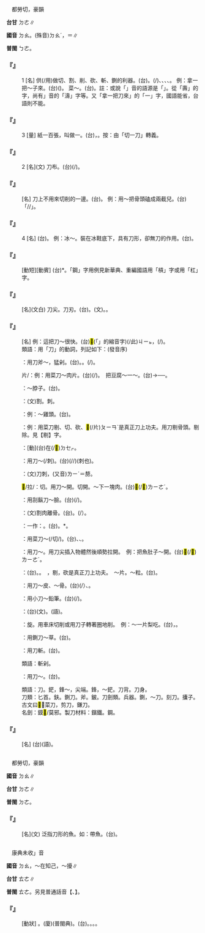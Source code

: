 
=={{ruby|刀|ㄉㄠ}}==

　都勞切，豪韻

'''台甘''' <rt>ㄉㄜ</rt>∥

'''國音''' <rt>ㄉㄠ</rt>。(殊音)<rt>ㄉㄠˊ</rt>，{{ruby|刀|ㄉㄠˊ}}{{ruby|尺|·ㄔˇ}}＝{{ruby|捯|ㄉㄠˊ}}{{ruby|飾|·ㄔ}}∥

'''普閩''' <rt>ㄅㄜ</rt>。

    

==='''『{{ruby|刀|ㄉㄠ}}』'''===
:1  [名] 供(/用)做切、割、削、砍、斬、鍘的利器。(台){{ruby|刀|ㄉㄜ}}{{ruby|仔|ㄚ}}。{{ruby|用|ㄧㄥ˫/ㄧㆲ˫}}(/{{ruby|提|ㄊㆤㆷ}}){{ruby|來|ㄌㄞˊ}}{{ruby|切|ㄑㄧㄚㆵ}}、{{ruby|削|ㄒㄧㄚㆷ}}、{{ruby|割|ㄍㄨㄚㆷ}}、{{ruby|<mark>&#xffa46;</mark>|ㄊㄞˊ}}、{{ruby|斬|ㄗㆰ˫}}{{ruby|等|ㄉㄧㄥˋ}}{{ruby|丌|ㆤ}}{{ruby|器|ㄎㄧ˪}}{{ruby|具|ㄍㄨ˫}}。 例：拿一把～子來。(台){{ruby|舉|ㄍㄧㄚㆷ ͘}}{{ruby|一|ㄐㄧㆵ ͘}}{{ruby|枝|ㄍㄧ}}{{ruby|刀|ㄉㄜ}}({{ruby|仔|ㄚ}}){{ruby|來|ㄌㄞˊ}}。 菜～。(台){{ruby|菜|ㄘㄞ˪}}{{ruby|刀|ㄉㄜ}}。註：或說「{{ruby|刀|ㄉㄠ}}」音的語源是「{{ruby|鑄|ㄓㄨˋ}}」。從「壽」的字，尚有{{ruby|「|ㄉㄠ}}」音的「濤」字等。又「拿一把刀來」的「一」字，國語能省，台語則不能。
    

==='''『{{ruby|刀|ㄉㄠ}}』'''===
:3  [量] 紙一百張，叫做一{{ruby|～|ㄉㄠ}}。(台){{ruby|紙|ㄗㄨㄚˋ}}{{ruby|一|ㄐㄧㆵ ͘}}{{ruby|百|ㄅㄚㆷ}}{{ruby|張|ㄉㄧㆫ/ㄉㄧㆧ}}，{{ruby|叫|ㄍㄧㄜ˪}}{{ruby|做|ㄗㄨㆤ˪/ㄗㄜ˪}}{{ruby|一|ㄐㄧㆵ ͘}}{{ruby|刀|ㄉㄜ}}。按：由「切一刀」轉義。
    

==='''『{{ruby|刀|ㄉㄠ}}』'''===
:2  [名](文) 刀布。(台){{ruby|古|ㄍㆦˋ}}{{ruby|早|ㄗㄚˋ}}{{ruby|一|ㄐㄧㆵ ͘}}{{ruby|種|ㄐㄧㆲˋ}}{{ruby|形|ㄏㄧㄥˊ}}{{ruby|像|ㄑㄧㆫ˫/ㄑㄧㆧ˫}}{{ruby|刀|ㄉㄜ}}{{ruby|仔|ㄚ}}{{ruby|丌|ㆤ}}{{ruby|錢|ㄐㆪˊ}}(/{{ruby|錢|ㄐㆪˊ}}{{ruby|幣|ㄅㆤ˪}})。
    

==='''『{{ruby|刀|ㄉㄠ}}{{ruby|背|ㄅㄟˋ}}』'''===
: [名] 刀上不用來切削的一邊。(台){{ruby|刀|ㄉㄜ}}{{ruby|銎|ㄎㄧㄥ}}。 例：用～把骨頭磕成兩截兒。(台){{ruby|用|ㄧㄥ˫/ㄧㆲ˫}}{{ruby|刀|ㄉㄜ}}{{ruby|銎|ㄎㄧㄥ}}{{ruby|將|ㄐㄧㆲ}}{{ruby|骨|ㄍㄨㆵ}}{{ruby|頭|ㄊㄠˊ}}「{{ruby|撼|ㄏㆰˋ}}/{{ruby|扣|ㄎㄚ˪}}/{{ruby|搕|ㄎㄚ˪}}」{{ruby|做|ㄗㄨㆤ˪/ㄗㄜ˪}}{{ruby|兩|ㄋㆭ˫}}{{ruby|橛|ㄍㄨㆤㆷ ͘}}。
    

==='''『{{ruby|刀|ㄉㄠ}}』'''===
:4  [名] (台){{ruby|像|ㄑㄧㆫ˫/ㄑㄧㆧ˫}}{{ruby|刀|ㄉㄜ}}{{ruby|形|ㄏㄧㄥˊ}}{{ruby|丌|ㆤ}}{{ruby|物|ㄇㄧㆷ ͘/ㄇㆭㆷ ͘}}{{ruby|件|ㄍㄧㆩ˫}}。 例：冰～。裝在冰鞋底下，具有刀形，卻無刀的作用。(台){{ruby|冰|ㄅㄧㄥ}}{{ruby|刀|ㄉㄜ}}。
    

==='''『{{ruby|鋼|ㄍㄤ}}{{ruby|刀|ㄉㄠ}}』'''===
: [動短][動賓] (台){{ruby|攉|ㄏㄨㄚㆷ}}*{{ruby|刀|ㄉㄜ}}。「鋼」字用例見新華典、重編國語用「槓」字或用「杠」字。
    

==='''『{{ruby|刀|ㄉㄠ}}{{ruby|鋒|ㄈㄥ}}』'''===
: [名](文白) 刀尖。刀刃。(台){{ruby|刀|ㄉㄜ}}{{ruby|尖|ㄐㄧㆰ}}。{{ruby|刀|ㄉㄜ}}{{ruby|峰|ㄏㆲ}}(文)。{{ruby|刀|ㄉㄜ}}{{ruby|肉|ㆠㄚㆷ}}。
    

==='''『{{ruby|刀|ㄉㄠ}}{{ruby|刃|ㄖㄣˋ}}{{ruby|兒|ㄦ}}』'''===
: [名] 例：這把刀～很快。(台)<mark>&#xffb50;</mark>(「{{ruby|此|ㄐㄧˋ}}{{ruby|一|ㄐㄧㆵ ͘}}」的縮音字)(/此)<rt>ㄐㄧㆵ</rt>{{ruby|枝|ㄍㄧ}}{{ruby|刀|ㄉㄜ}}，{{ruby|刀|ㄉㄜ}}{{ruby|肉|ㆠㄚㆷ}}(/{{ruby|嘴|ㄘㄨㄧ˪}}){{ruby|真|ㄐㄧㄣ}}{{ruby|利|ㄌㄞ˫}}。
:類語：用「刀」的動詞，列記如下：(發音序)
:
:{{ruby|劈|ㄆㄧ}}：用刀斧～，猛剁。(台){{ruby|破|ㄆㄨㄚ˪}}。{{ruby|剖|ㄆㄜ˪}}。{{ruby|剉|ㄘㄜ˪}}(/{{ruby|斲|ㄉㆦㆶ}})。
:
:片/{{ruby|<mark>&#xffc4d;</mark>|ㄆㄧㄢˋ}}：例：用菜刀～肉片。(台){{ruby|用|ㄧㆲ˫/ㄧㄥ˫}}{{ruby|菜|ㄘㄞ˪}}{{ruby|刀|ㄉㄜ}}{{ruby|<mark>&#xffc4d;</mark>|ㄆㄨㆤ}}(/{{ruby|切|ㄑㄧㄚㆵ}}){{ruby|肉|ㆠㄚㆷ}}{{ruby|片|ㄆㆪ˪}}。　把豆腐～一～。(台){{ruby|豆|ㄉㄠ˫}}{{ruby|腐|ㄏㄨ˫}}{{ruby|共|ㄍㄤ˫}}→{{ruby|加|ㄍㄚ}}{{ruby|<mark>&#xffadd;</mark>|ㄏㄨㆤˊ}}{{ruby|<mark>&#xffadd;</mark>|ㄏㄨㆤˊ}}{{ruby|咧|ㄌㆤ˪}}──{{ruby|切|ㄑㄧㄚㆵ}}{{ruby|做|ㄗㄨㆤ˪/ㄗㄜ˪}}{{ruby|片|ㄆㆪˋ}}{{ruby|狀|ㄗㆲ˫}}{{ruby|或|ㄧㄚㆷ ͘}}{{ruby|塊|ㄉㆤ˪}}{{ruby|狀|ㄗㆲ˫}}。
:
:{{ruby|抹|ㄇㄛˇ}}：～脖子。(台){{ruby|割|ㄍㄨㄚㆷ}}{{ruby|喉|ㄠˊ}}{{ruby|自|ㄗㄨ˫}}{{ruby|殺|ㄙㄚㆵ}}。
:
:{{ruby|剟|ㄉㄨㄛˊ}}：(文)割。刺。
:
:{{ruby|剁|ㄉㄨㄛˋ}}：例：～雞頭。(台){{ruby|<mark>&#xffebe;</mark>|ㄉㄨㄛˋ}}{{ruby|雞|ㄍㆤ/ㄍㄨㆤ}}{{ruby|頭|ㄊㄠˊ}}。
:
:{{ruby|剔|ㄊㄧˋ}}：例：用菜刀剔、切、砍、<mark>&#xffc4d;</mark>(/片)<rt>ㄆㄧㄢˋ</rt>是真正刀上功夫。用刀剔骨頭。剔除。見【剔】字。
:
:{{ruby|剃|ㄊㄧˋ}}：[動](台){{ruby|用|ㄧㆲ˫/ㄧㄥ˫}}{{ruby|剃|ㄊㄧㆷ}}{{ruby|頭|ㄊㄠˊ}}{{ruby|刀|ㄉㄜ}}在(/<mark>&#xf9549;</mark>)<rt>ㄉㆤㆷ</rt>{{ruby|剃|ㄊㄧㆷ}}。
:
:{{ruby|攮|ㄋㄤˇ}}：用刀～(/刺)。(台){{ruby|用|ㄧㆲ˫/ㄧㄥ˫}}{{ruby|刀|ㄉㄜ}}{{ruby|殘|ㄗㄢˊ}}(/{{ruby|簎|ㄘㄚㆶ ͘}}/{{ruby|鑿|ㄘㄚㆶ ͘}})(刺也)。
:
:{{ruby|劙|ㄌㄧˇ}}：(文)刀刺，(又音)<rt>ㄌㄧˊ</rt>＝剺。
:
:<mark>&#xf98d9;</mark>/拉/{{ruby|<mark>&#xffee1;</mark>|ㄌㄚˊ}}：切。用刀～開。切開。～下一塊肉。(台)<mark>&#xf98d9;</mark>(/<mark>&#xf9073;</mark>)<rt>ㄌㄧㄜˊ</rt>{{ruby|一|ㄐㄧㆵ ͘}}{{ruby|塊|ㄉㆤ˪}}{{ruby|肉|ㆠㄚㆷ}}。
:
:{{ruby|刮|ㄍㄨㄚ}}：用刮鬍刀～臉。(台){{ruby|用|ㄧㆲ˫/ㄧㄥ˫}}{{ruby|剃|ㄊㄧㆷ}}{{ruby|頭|ㄊㄠˊ}}{{ruby|刀|ㄉㄜ}}{{ruby|修|ㄒㄧㄨ}}{{ruby|嘴|ㄘㄨㄧ˪}}{{ruby|鬚|ㄑㄧㄨ}}(/{{ruby|修|ㄒㄧㄨ}}{{ruby|面|ㆠㄧㄣ˫}})。
:
:{{ruby|剮|ㄍㄨㄚˇ}}：(文)割肉離骨。(台){{ruby|封|ㄏㆲ}}{{ruby|建|ㄍㄧㄢ˪}}{{ruby|時|ㄒㄧˊ}}{{ruby|代|ㄉㄞ˫}}{{ruby|丌|ㆤ}}{{ruby|刑|ㄏㄧㄥˊ}}{{ruby|法|ㄏㄨㄚㆵ}}。{{ruby|凌|ㄌㄧㄥˊ}}{{ruby|遲|ㄉㄧˊ}}(/{{ruby|治|ㄉㄧ˫}}）{{ruby|犯|ㄏㄨㄢ˫}}{{ruby|人|ㄌㄤˊ}}{{ruby|丌|ㆤ}}{{ruby|方|ㄏㆲ}}{{ruby|法|ㄏㄨㄚㆵ}}。
:
:{{ruby|刮|ㄎㄚ}}{{ruby|吃|·ㄔ}}：一作：{{ruby|擖|ㄎㄚ}}。(台){{ruby|刮|ㄎㄠ/ㄍㄨㄚㆷ}}。{{ruby|<mark>&#xf96a5;</mark>|ㄎㆤ}}*。
:
:{{ruby|砍|ㄎㄢˇ}}：用菜刀～(/切/{{ruby|<mark>&#xffc4d;</mark>|ㄆㄧㄢˋ}})。(台){{ruby|撼|ㄏㆰˋ}}、{{ruby|切|ㄑㄧㄚㆵ}}、{{ruby|批|ㄆㆤ/ㄆㄨㆤ}}。
:
:{{ruby|<mark>&#xf96b6;</mark>|ㄏㄨㄛˋ}}：用刀～。用刀尖插入物體然後順勢拉開。　例：把魚肚子～開。(台)<mark>&#xf98d9;</mark>(/<mark>&#xf9073;</mark>)<rt>ㄌㄧㄜˊ</rt>{{ruby|魚|ㄏㄧˊ/ㄏㄨˊ}}{{ruby|肚|ㄉㆦ˫}}。
:
:{{ruby|切|ㄑㄧㄝ}}：(台){{ruby|切|ㄑㄧㄚㆵ}}。{{ruby|用|ㄧㄥ˫/ㄧㆲ˫}}{{ruby|菜|ㄘㄞ˪}}{{ruby|刀|ㄉㄜ}}{{ruby|切|ㄑㄧㄚㆵ}}。　{{ruby|<mark>&#xffc4d;</mark>|ㄆㄧㄢˋ}}，剔，砍是真正刀上功夫。　～片。～粒。(台){{ruby|切|ㄑㄧㄚㆵ}}{{ruby|一|ㄐㄧㆵ ͘}}{{ruby|塊|ㄉㆤ˪}}{{ruby|一|ㄐㄧㆵ ͘}}{{ruby|塊|ㄉㆤ˪}}。
:
:{{ruby|去|ㄑㄩˋ}}：用刀～皮、～骨。(台){{ruby|用|ㄧㆲ˫/ㄧㄥ˫}}{{ruby|刀|ㄉㄜ}}{{ruby|削|ㄒㄧㄚㆷ}}(/{{ruby|<mark>&#xffbc5;</mark>|ㄎㄧㄠ}}）{{ruby|皮|ㄆㄨㆤˊ/ㄆㆤˊ}}、{{ruby|刻|ㄎㄧㆤㆶ}}{{ruby|骨|ㄍㄨㆵ}}。
:
:{{ruby|修|ㄒㄧㄡ}}：用小刀～鉛筆。(台){{ruby|用|ㄧㆲ˫/ㄧㄥ˫}}{{ruby|刀|ㄉㄜ}}{{ruby|仔|ㄚ}}{{ruby|修|ㄒㄧㄨ}}(/{{ruby|削|ㄒㄧㄚㆷ}}){{ruby|鉛|ㄧㄢˊ}}{{ruby|筆|ㄅㄧㆵ}}。
:
:{{ruby|削|ㄒㄧㄠ}}：(台){{ruby|削|ㄒㄧㄚㆵ}}(文)。{{ruby|削|ㄒㄧㄚㆷ}}(語)。
:
:{{ruby|鏇|ㄒㄩㄢˋ}}：旋。用車床切削或用刀子轉著圈地削。　例：～一片梨吃。(台){{ruby|<mark>&#xf96a5;</mark>|ㄎㆤ/ㄎㄨㆤ}}{{ruby|皮|ㄆㆤˊ/ㄆㄨㆤˊ}}，{{ruby|削|ㄒㄧㄚㆷ}}{{ruby|一|ㄐㄧㆵ ͘}}{{ruby|片|ㄆㆪ˪}}{{ruby|梨|ㄌㄞˊ}}{{ruby|仔|ㄚ}}{{ruby|食|ㄐㄧㄚㆷ ͘}}。
:
:{{ruby|鍘|ㄓㄚˊ}}：用鍘刀～草。(台){{ruby|用|ㄧㆲ˫/ㄧㄥ˫}}{{ruby|鍘|ㄗㆩ˫}}{{ruby|刀|ㄉㄜ}}{{ruby|截|ㄗㄚㆷ ͘}}{{ruby|剸|ㄗㆩˋ}}{{ruby|草|ㄘㄠˋ}}。
:
:{{ruby|斬|ㄓㄢˇ}}：用刀斬。(台){{ruby|斬|ㄗㆰˋ/ㄗㆰ˫}}。
:
:類語：斬剁。
:
:{{ruby|挖|ㄨㄚ}}：用刀～。(台){{ruby|用|ㄧㄥ˫/ㄧㆲ˫}}{{ruby|刀|ㄉㄜ}}{{ruby|挖|ㄨㆤㆷ}}。
:
:類語：刀。鋩，鋒～，尖端。鋒，～鋩。刀背。刀身。
:
:刀類：匕首。鈇。鍘刀。斧。鈹。刀劍類。兵器。鍘，～刀。刻刀。攮子。
:
:古文曰<mark>&#xf96b4;</mark>：菜刀，剪刀，鎌刀。
:
:名劍：鏌<mark>&#xf91f6;</mark>/莫邪。製刀材料：鑌鐵。鋼。
:
:
    

==='''『{{ruby|刀|ㄉㄠ}}{{ruby|鞘|ㄑㄧㄠˋ}}{{ruby|兒|ㄦ}}』'''===
: [名] (台){{ruby|刀|ㄉㄜ}}{{ruby|鞘|ㄒㄧㄜ˪}}(語)。
    

=={{ruby|魛|ㄉㄠ}}==

　都勞切，豪韻

'''國音''' <rt>ㄉㄠ</rt>∥

'''台甘''' <rt>ㄉㄜ</rt>∥

'''普閩''' <rt>ㄉㄜ</rt>。

    

==='''『{{ruby|魛|ㄉㄠ}}』'''===
: [名](文) 泛指刀形的魚。如：帶魚。(台){{ruby|像|ㄑㄧㆧ˫/ㄑㄧㆫ˫}}{{ruby|白|ㄅㆤㆷ ͘}}{{ruby|帶|ㄉㄨㄚ˪}}{{ruby|魚|ㄏㄧˊ/ㄏㄨˊ}}{{ruby|之|ㄐㄧ}}{{ruby|類|ㄌㄨㄧ˫}}。
    

=={{ruby|叨|ㄉㄠ}}==

　康典未收{{ruby|「|ㄉㄠ}}」音

'''國音''' <rt>ㄉㄠ</rt>{{ruby|。|ㄊㄠ}}，～在知己，～擾∥

'''台甘''' <rt>ㄊㄜ</rt>∥

'''普閩''' <rt>ㄊㄜ</rt>。另見普通話音【{{ruby|叨|ㄉㄠˊ}}、{{ruby|叨|ㄊㄠ}}】。

    

==='''『{{ruby|叨|ㄉㄠ}}{{ruby|嘮|·ㄌㄠ}}』'''===
: [動狀] {{ruby|＝|ㄊㄠ}}{{ruby|·|ㄌㄠ}}。(廈){{ruby|羅|ㄌㄜˊ}}{{ruby|叨|ㄊㄜ}}(普閩典)。(台){{ruby|念|ㄌㄧㆰ˫}}。{{ruby|詬|ㄍㄠㆷ ͘}}{{ruby|詬|ㄍㄠㆷ ͘}}{{ruby|念|ㄌㄧㆰ˫}}。{{ruby|臭|ㄘㄠ˪}}{{ruby|延|ㄑㄧㄢˊ}}。{{ruby|( )|ㄙㆤㆷ ͘}}{{ruby|( )|ㄙㆤㆷ ͘}}{{ruby|念|ㄌㄧㆰ˫}}。
    
